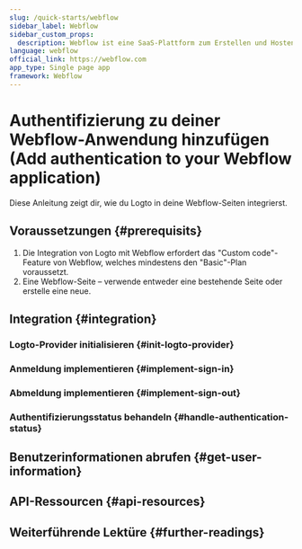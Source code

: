 ```yaml
---
slug: /quick-starts/webflow
sidebar_label: Webflow
sidebar_custom_props:
  description: Webflow ist eine SaaS-Plattform zum Erstellen und Hosten von Websites.
language: webflow
official_link: https://webflow.com
app_type: Single page app
framework: Webflow
---
```




# Authentifizierung zu deiner Webflow-Anwendung hinzufügen (Add authentication to your Webflow application)

Diese Anleitung zeigt dir, wie du Logto in deine Webflow-Seiten integrierst.

<GuideTip />

## Voraussetzungen \{#prerequisits}

1. Die Integration von Logto mit Webflow erfordert das "Custom code"-Feature von Webflow, welches mindestens den "Basic"-Plan voraussetzt.
2. Eine Webflow-Seite – verwende entweder eine bestehende Seite oder erstelle eine neue.

## Integration \{#integration}

### Logto-Provider initialisieren \{#init-logto-provider}

<InitClient />

### Anmeldung implementieren \{#implement-sign-in}

<ImplementSignIn />

### Abmeldung implementieren \{#implement-sign-out}

<ImplementSignOut />

### Authentifizierungsstatus behandeln \{#handle-authentication-status}

<HandleAuthenticationStatus />

<Checkpoint />

## Benutzerinformationen abrufen \{#get-user-information}

<GetUserInformation />

## API-Ressourcen \{#api-resources}

<ApiResources />

## Weiterführende Lektüre \{#further-readings}

<FurtherReadings />

